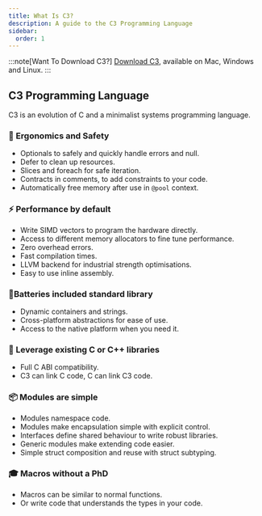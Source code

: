 ---
title: What Is C3?
description: A guide to the C3 Programming Language
sidebar:
  order: 1
---

:::note[Want To Download C3?]
[Download C3](/getting-started/prebuilt-binaries/), available on Mac, Windows and Linux.
:::


## C3 Programming Language

C3 is an evolution of C and a minimalist systems programming language.

### 🦺 Ergonomics **and** Safety
- Optionals to safely and quickly handle errors and null.
- Defer to clean up resources.
- Slices and foreach for safe iteration.
- Contracts in comments, to add constraints to your code.
- Automatically free memory after use in `@pool` context.

### ⚡ Performance **by** default
- Write SIMD vectors to program the hardware directly.
- Access to different memory allocators to fine tune performance.
- Zero overhead errors.
- Fast compilation times.
- LLVM backend for industrial strength optimisations.
- Easy to use inline assembly.

### 🔋Batteries **included** standard library
- Dynamic containers and strings.
- Cross-platform abstractions for ease of use.
- Access to the native platform when you need it.

### 🔧 Leverage **existing** C or C++ libraries
- Full C ABI compatibility.
- C3 can link C code, C can link C3 code.

### 📦 Modules **are** simple
- Modules namespace code.
- Modules make encapsulation simple with explicit control.
- Interfaces define shared behaviour to write robust libraries.
- Generic modules make extending code easier.
- Simple struct composition and reuse with struct subtyping.

### 🎓 Macros **without** a PhD
- Macros can be similar to normal functions.
- Or write code that understands the types in your code.
